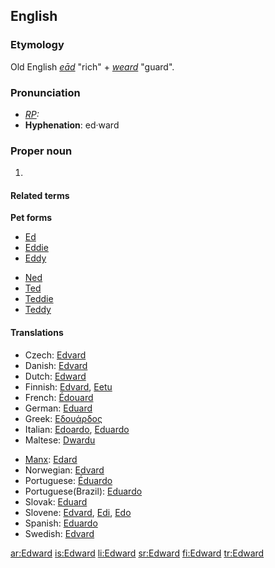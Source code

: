 ==English==
{{wikipedia}}

===Etymology===
Old English ''[[ead|eād]]'' "rich" + ''[[weard]]'' "guard".

===Pronunciation===
* ''[[RP]]:'' {{IPA|/'edwəd/}}
* '''Hyphenation''': ed&middot;ward

===Proper noun===
{{en-proper noun}}

# {{given name|male}}

====Related terms====
'''Pet forms'''
{{top2}}
* [[Ed]]
* [[Eddie]]
* [[Eddy]]
{{mid2}}
* [[Ned]]
* [[Ted]]
* [[Teddie]]
* [[Teddy]]
{{bottom2}}

====Translations====
{{trans-top|male given name}}<!-- origin? -->
* Czech: [[Edvard]] {{m}}
* Danish: [[Edvard]]
* Dutch: [[#Dutch|Edward]]
* Finnish: [[Edvard]], [[Eetu]]
* French: [[Édouard]]
* German: [[Eduard]]
* Greek: [[Εδουάρδος]]
* Italian: [[Edoardo]], [[Eduardo]]
* Maltese: [[Dwardu]]
{{trans-mid}}
* [[Manx]]: [[Edard]]
* Norwegian: [[Edvard]]
* Portuguese: [[Éduardo]]
* Portuguese(Brazil): [[Eduardo]]
* Slovak: [[Eduard#Slovak|Eduard]]
* Slovene: [[Edvard]], [[Edi]], [[Edo]]
* Spanish: [[Eduardo]]
* Swedish: [[Edvard]]
{{trans-bottom}}

[[ar:Edward]]
[[is:Edward]]
[[li:Edward]]
[[sr:Edward]]
[[fi:Edward]]
[[tr:Edward]]